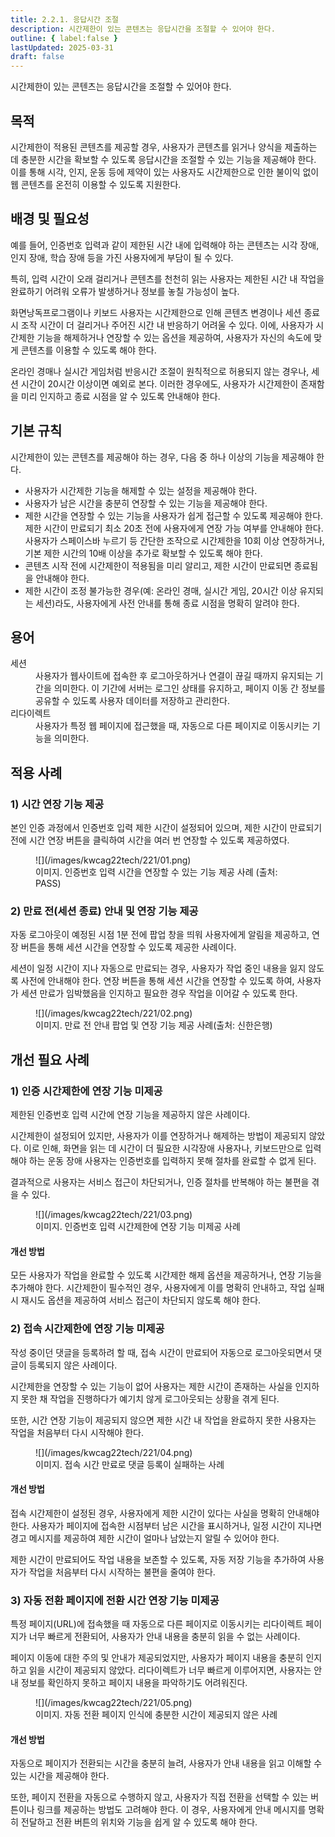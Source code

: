 ```yaml
---
title: 2.2.1. 응답시간 조절
description: 시간제한이 있는 콘텐츠는 응답시간을 조절할 수 있어야 한다.
outline: { label:false }
lastUpdated: 2025-03-31
draft: false
---
```


<Aside title="검사 항목">
시간제한이 있는 콘텐츠는 응답시간을 조절할 수 있어야 한다.
</Aside>

## 목적
시간제한이 적용된 콘텐츠를 제공할 경우, 사용자가 콘텐츠를 읽거나 양식을 제출하는 데 충분한 시간을 확보할 수 있도록 응답시간을 조절할 수 있는 기능을 제공해야 한다. 이를 통해 시각, 인지, 운동 등에 제약이 있는 사용자도 시간제한으로 인한 불이익 없이 웹 콘텐츠를 온전히 이용할 수 있도록 지원한다.

##	배경 및 필요성
예를 들어, 인증번호 입력과 같이 제한된 시간 내에 입력해야 하는 콘텐츠는 시각 장애, 인지 장애, 학습 장애 등을 가진 사용자에게 부담이 될 수 있다.

특히, 입력 시간이 오래 걸리거나 콘텐츠를 천천히 읽는 사용자는 제한된 시간 내 작업을 완료하기 어려워 오류가 발생하거나 정보를 놓칠 가능성이 높다.

화면낭독프로그램이나 키보드 사용자는 시간제한으로 인해 콘텐츠 변경이나 세션 종료 시 조작 시간이 더 걸리거나 주어진 시간 내 반응하기 어려울 수 있다. 이에, 사용자가 시간제한 기능을 해제하거나 연장할 수 있는 옵션을 제공하여, 사용자가 자신의 속도에 맞게 콘텐츠를 이용할 수 있도록 해야 한다.  

온라인 경매나 실시간 게임처럼 반응시간 조절이 원칙적으로 허용되지 않는 경우나, 세션 시간이 20시간 이상이면 예외로 본다. 이러한 경우에도, 사용자가 시간제한이 존재함을 미리 인지하고 종료 시점을 알 수 있도록 안내해야 한다.

##	기본 규칙
시간제한이 있는 콘텐츠를 제공해야 하는 경우, 다음 중 하나 이상의 기능을 제공해야 한다.
- 사용자가 시간제한 기능을 해제할 수 있는 설정을 제공해야 한다.
- 사용자가 남은 시간을 충분히 연장할 수 있는 기능을 제공해야 한다.
- 제한 시간을 연장할 수 있는 기능을 사용자가 쉽게 접근할 수 있도록 제공해야 한다. 제한 시간이 만료되기 최소 20초 전에 사용자에게 연장 가능 여부를 안내해야 한다. 사용자가 스페이스바 누르기 등 간단한 조작으로 시간제한을 10회 이상 연장하거나, 기본 제한 시간의 10배 이상을 추가로 확보할 수 있도록 해야 한다.
- 콘텐츠 시작 전에 시간제한이 적용됨을 미리 알리고, 제한 시간이 만료되면 종료됨을 안내해야 한다.
- 제한 시간이 조정 불가능한 경우(예: 온라인 경매, 실시간 게임, 20시간 이상 유지되는 세션)라도, 사용자에게 사전 안내를 통해 종료 시점을 명확히 알려야 한다.

## 용어
<dl>
	<dt>세션</dt>
	<dd>사용자가 웹사이트에 접속한 후 로그아웃하거나 연결이 끊길 때까지 유지되는 기간을 의미한다. 이 기간에 서버는 로그인 상태를 유지하고, 페이지 이동 간 정보를 공유할 수 있도록 사용자 데이터를 저장하고 관리한다.</dd>
	<dt>리다이렉트</dt>
	<dd>사용자가 특정 웹 페이지에 접근했을 때, 자동으로 다른 페이지로 이동시키는 기능을 의미한다.</dd>
</dl>

## 적용 사례
### 1)	시간 연장 기능 제공
본인 인증 과정에서 인증번호 입력 제한 시간이 설정되어 있으며, 제한 시간이 만료되기 전에 시간 연장 버튼을 클릭하여 시간을 여러 번 연장할 수 있도록 제공하였다.

<figure>
	![](/images/kwcag22tech/221/01.png)
	<figcaption>이미지. 인증번호 입력 시간을 연장할 수 있는 기능 제공 사례 (출처: PASS)</figcaption>
</figure>

### 2)	만료 전(세션 종료) 안내 및 연장 기능 제공
자동 로그아웃이 예정된 시점 1분 전에 팝업 창을 띄워 사용자에게 알림을 제공하고, 연장 버튼을 통해 세션 시간을 연장할 수 있도록 제공한 사례이다.

세션이 일정 시간이 지나 자동으로 만료되는 경우, 사용자가 작업 중인 내용을 잃지 않도록 사전에 안내해야 한다. 연장 버튼을 통해 세션 시간을 연장할 수 있도록 하여, 사용자가 세션 만료가 임박했음을 인지하고 필요한 경우 작업을 이어갈 수 있도록 한다.

<figure>
	![](/images/kwcag22tech/221/02.png)
	<figcaption>이미지. 만료 전 안내 팝업 및 연장 기능 제공 사례(출처: 신한은행)</figcaption>
</figure>

## 개선 필요 사례

### 1)	인증 시간제한에 연장 기능 미제공
제한된 인증번호 입력 시간에 연장 기능을 제공하지 않은 사례이다.

시간제한이 설정되어 있지만, 사용자가 이를 연장하거나 해제하는 방법이 제공되지 않았다. 이로 인해, 화면을 읽는 데 시간이 더 필요한 시각장애 사용자나, 키보드만으로 입력해야 하는 운동 장애 사용자는 인증번호를 입력하지 못해 절차를 완료할 수 없게 된다.

결과적으로 사용자는 서비스 접근이 차단되거나, 인증 절차를 반복해야 하는 불편을 겪을 수 있다.

<figure>
	![](/images/kwcag22tech/221/03.png)
	<figcaption>이미지. 인증번호 입력 시간제한에 연장 기능 미제공 사례</figcaption>
</figure>

#### 개선 방법
모든 사용자가 작업을 완료할 수 있도록 시간제한 해제 옵션을 제공하거나, 연장 기능을 추가해야 한다. 시간제한이 필수적인 경우, 사용자에게 이를 명확히 안내하고, 작업 실패 시 재시도 옵션을 제공하여 서비스 접근이 차단되지 않도록 해야 한다.

### 2)	접속 시간제한에 연장 기능 미제공
작성 중이던 댓글을 등록하려 할 때, 접속 시간이 만료되어 자동으로 로그아웃되면서 댓글이 등록되지 않은 사례이다.

시간제한을 연장할 수 있는 기능이 없어 사용자는 제한 시간이 존재하는 사실을 인지하지 못한 채 작업을 진행하다가 예기치 않게 로그아웃되는 상황을 겪게 된다.  

또한, 시간 연장 기능이 제공되지 않으면 제한 시간 내 작업을 완료하지 못한 사용자는 작업을 처음부터 다시 시작해야 한다.

<figure>
	![](/images/kwcag22tech/221/04.png)
	<figcaption>이미지. 접속 시간 만료로 댓글 등록이 실패하는 사례</figcaption>
</figure>

#### 개선 방법
접속 시간제한이 설정된 경우, 사용자에게 제한 시간이 있다는 사실을 명확히 안내해야 한다. 사용자가 페이지에 접속한 시점부터 남은 시간을 표시하거나, 일정 시간이 지나면 경고 메시지를 제공하여 제한 시간이 얼마나 남았는지 알릴 수 있어야 한다.

제한 시간이 만료되어도 작업 내용을 보존할 수 있도록, 자동 저장 기능을 추가하여 사용자가 작업을 처음부터 다시 시작하는 불편을 줄여야 한다.

### 3)	자동 전환 페이지에 전환 시간 연장 기능 미제공
특정 페이지(URL)에 접속했을 때 자동으로 다른 페이지로 이동시키는 리다이렉트 페이지가 너무 빠르게 전환되어, 사용자가 안내 내용을 충분히 읽을 수 없는 사례이다. 

페이지 이동에 대한 주의 및 안내가 제공되었지만, 사용자가 페이지 내용을 충분히 인지하고 읽을 시간이 제공되지 않았다. 리다이렉트가 너무 빠르게 이루어지면, 사용자는 안내 정보를 확인하지 못하고 페이지 내용을 파악하기도 어려워진다.

<figure>
	![](/images/kwcag22tech/221/05.png)
	<figcaption>이미지. 자동 전환 페이지 인식에 충분한 시간이 제공되지 않은 사례</figcaption>
</figure>

#### 개선 방법
자동으로 페이지가 전환되는 시간을 충분히 늘려, 사용자가 안내 내용을 읽고 이해할 수 있는 시간을 제공해야 한다.

또한, 페이지 전환을 자동으로 수행하지 않고, 사용자가 직접 전환을 선택할 수 있는 버튼이나 링크를 제공하는 방법도 고려해야 한다. 이 경우, 사용자에게 안내 메시지를 명확히 전달하고 전환 버튼의 위치와 기능을 쉽게 알 수 있도록 해야 한다.

